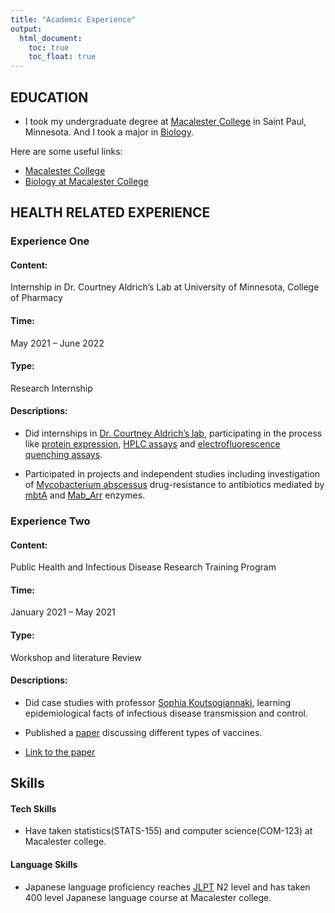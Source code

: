 ```yaml
---
title: "Academic Experience"
output: 
  html_document:
    toc: true
    toc_float: true
---
```


## EDUCATION

* I took my undergraduate degree at [Macalester College](https://www.macalester.edu) in  Saint Paul, Minnesota. And I took a major in [Biology](https://www.macalester.edu/biology/).

Here are some useful links:

* [Macalester College](https://www.macalester.edu)
* [Biology at Macalester College](https://www.macalester.edu/biology/)

## HEALTH RELATED EXPERIENCE

### Experience One 

#### Content:
Internship in Dr. Courtney Aldrich’s Lab at University of Minnesota, College of Pharmacy  

#### Time: 
May 2021 –  June 2022

#### Type: 
Research Internship 

#### Descriptions: 
* Did internships in [Dr. Courtney Aldrich’s lab](https://sites.google.com/umn.edu/aldrich/), participating in the process like [protein expression](https://en.wikipedia.org/wiki/Gene_expression), [HPLC assays](https://www.impactanalytical.com/hplc-testing-uplc-testing/#:~:text=HPLC%20stands%20for%20High%20Performance,of%20a%20mixture%20or%20compound.) and [electrofluorescence quenching assays](https://www.sciencedirect.com/topics/biochemistry-genetics-and-molecular-biology/quenching-fluorescence#:~:text=Fluorescence%20quenching%20is%20an%20important,with%20quencher%20molecule(s).). 

* Participated in projects and independent studies including investigation of [Mycobacterium abscessus](https://en.wikipedia.org/wiki/Mycobacteroides_abscessus) drug-resistance to antibiotics mediated by [mbtA](https://www.sigmaaldrich.com/US/en/search/mbta?focus=papers&page=1&perpage=30&sort=relevance&term=mbta&type=citation_search) and [Mab_Arr](https://www.ncbi.nlm.nih.gov/pmc/articles/PMC9444957/) enzymes. 

### Experience Two  

#### Content:
Public Health and Infectious Disease Research Training Program   

#### Time: 
January 2021 – May 2021

#### Type: 
Workshop and literature Review 

#### Descriptions: 
* Did case studies with professor [Sophia Koutsogiannaki](https://scholar.google.com/citations?user=JUvI5hgAAAAJ&hl=en), learning epidemiological facts of infectious disease transmission and control. 
   
* Published a [paper](https://www.e3s-conferences.org/articles/e3sconf/abs/2021/68/e3sconf_netid21_03080/e3sconf_netid21_03080.html) discussing different types of vaccines. 

* [Link to the paper](https://www.e3s-conferences.org/articles/e3sconf/abs/2021/68/e3sconf_netid21_03080/e3sconf_netid21_03080.html)

## Skills 

#### Tech Skills 
* Have taken statistics(STATS-155) and computer science(COM-123) at Macalester college.

#### Language Skills
* Japanese language proficiency reaches [JLPT](https://www.jlpt.jp/e/about/) N2 level and has taken 400 level Japanese language course at Macalester college.  
